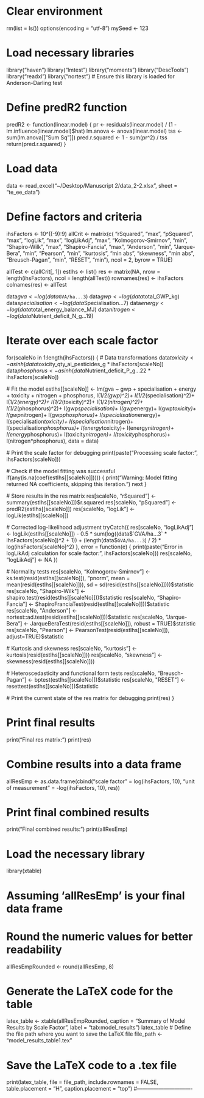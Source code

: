 # Clear environment
rm(list = ls())
options(encoding = "utf-8")
mySeed <- 123

# Load necessary libraries
library("haven")
library("lmtest")
library("moments")
library("DescTools")
library("readxl")
library("nortest") # Ensure this library is loaded for Anderson-Darling test

# Define predR2 function
predR2  <- function(linear.model) {
  pr <- residuals(linear.model) / (1 - lm.influence(linear.model)$hat)
  lm.anova <- anova(linear.model)
  tss <- sum(lm.anova[["Sum Sq"]])
  pred.r.squared <- 1 - sum(pr^2) / tss
  return(pred.r.squared)
}

# Load data
data <- read_excel("~/Desktop/Manuscript 2/data_2-2.xlsx", sheet = "te_ee_data")

# Define factors and criteria
ihsFactors <- 10^((-9):9)
allCrit <- matrix(c( 
  "rSquared", "max", 
  "pSquared", "max",
  "logLik", "max",
  "logLikAdj", "max",
  "Kolmogorov-Smirnov", "min",
  "Shapiro-Wilk", "max",
  "Shapiro-Fancia", "max", 
  "Anderson", "min",
  "Jarque-Bera", "min",
  "Pearson", "min",
  "kurtosis", "min abs",
  "skewness", "min abs",
  "Breusch-Pagan", "min",
  "RESET", "min"), ncol = 2, byrow = TRUE)

allTest <- c(allCrit[, 1])
estIhs <- list()
res <- matrix(NA, nrow = length(ihsFactors), ncol = length(allTest))
rownames(res) <- ihsFactors
colnames(res) <- allTest

data$gva <- log(data$`GVA/ha...3`)
data$gwp <- log(data$total_GWP_kg)
data$specialisation <- log(data$Specialisation...7)
data$energy <- log(data$total_energy_balance_MJ)
data$nitrogen <- log(data$Nutrient_deficit_N_g...19)

# Iterate over each scale factor
for(scaleNo in 1:length(ihsFactors)) {
  # Data transformations
  data$toxicity <- asinh(data$toxicity_qty_ai_pesticides_g * ihsFactors[scaleNo])
  data$phosphorus <- asinh(data$Nutrient_deficit_P_g...22 * ihsFactors[scaleNo])
  
  # Fit the model
  estIhs[[scaleNo]] <- lm(gva ~ gwp + specialisation + energy + toxicity + nitrogen + phosphorus, 
                          I(1/2*(gwp)^2)+
                            I(1/2*(specialisation)^2)+
                            I(1/2*(energy)^2)+
                            I(1/2*(toxicity)^2)+
                            I(1/2*(nitrogen)^2)+
                            I(1/2*(phosphorus)^2)+
                            I(gwp*specialisation)+
                            I(gwp*energy)+
                            I(gwp*toxicity)+
                            I(gwp*nitrogen)+
                            I(gwp*phosphorus)+
                            I(specialisation*energy)+
                            I(specialisation*toxicity)+
                            I(specialisation*nitrogen)+
                            I(specialisation*phosphorus)+
                            I(energy*toxicity)+
                            I(energy*nitrogen)+
                            I(energy*phosphorus)+
                            I(toxicity*nitrogen)+
                            I(toxicity*phosphorus)+
                            I(nitrogen*phosphorus),
                          data = data)
  
  # Print the scale factor for debugging
  print(paste("Processing scale factor:", ihsFactors[scaleNo]))
  
  # Check if the model fitting was successful
  if(any(is.na(coef(estIhs[[scaleNo]])))) {
   print("Warning: Model fitting returned NA coefficients, skipping this iteration.")
    next
  }
  
  # Store results in the res matrix
  res[scaleNo, "rSquared"] <- summary(estIhs[[scaleNo]])$r.squared
  res[scaleNo, "pSquared"] <- predR2(estIhs[[scaleNo]])
  res[scaleNo, "logLik"] <- logLik(estIhs[[scaleNo]])
  
  # Corrected log-likelihood adjustment
  tryCatch({
    res[scaleNo, "logLikAdj"] <- logLik(estIhs[[scaleNo]]) - 
      0.5 * sum(log((data$`GVA/ha...3` * ihsFactors[scaleNo])^2 + 1)) +
      (length(data$`GVA/ha...3`) / 2) * log(ihsFactors[scaleNo]^2)
  }, error = function(e) {
    print(paste("Error in logLikAdj calculation for scale factor:", ihsFactors[scaleNo]))
    res[scaleNo, "logLikAdj"] <- NA
  })
  
  # Normality tests
  res[scaleNo, "Kolmogorov-Smirnov"] <- ks.test(resid(estIhs[[scaleNo]]), "pnorm", mean = mean(resid(estIhs[[scaleNo]])), sd = sd(resid(estIhs[[scaleNo]])))$statistic
  res[scaleNo, "Shapiro-Wilk"] <- shapiro.test(resid(estIhs[[scaleNo]]))$statistic
  res[scaleNo, "Shapiro-Fancia"] <- ShapiroFranciaTest(resid(estIhs[[scaleNo]]))$statistic
  res[scaleNo, "Anderson"] <- nortest::ad.test(resid(estIhs[[scaleNo]]))$statistic
  res[scaleNo, "Jarque-Bera"] <- JarqueBeraTest(resid(estIhs[[scaleNo]]), robust = TRUE)$statistic
  res[scaleNo, "Pearson"] <- PearsonTest(resid(estIhs[[scaleNo]]), adjust=TRUE)$statistic
  
  # Kurtosis and skewness
  res[scaleNo, "kurtosis"] <- kurtosis(resid(estIhs[[scaleNo]]))
  res[scaleNo, "skewness"] <- skewness(resid(estIhs[[scaleNo]]))
  
  # Heteroscedasticity and functional form tests
  res[scaleNo, "Breusch-Pagan"] <- bptest(estIhs[[scaleNo]])$statistic
  res[scaleNo, "RESET"] <- resettest(estIhs[[scaleNo]])$statistic
  
  # Print the current state of the res matrix for debugging
  print(res)
}

# Print final results
print("Final res matrix:")
print(res)

# Combine results into a data frame
allResEmp <- as.data.frame(cbind("scale factor" = log(ihsFactors, 10), 
                                 "unit of measurement" = -log(ihsFactors, 10), res))

# Print final combined results
print("Final combined results:")
print(allResEmp)

# Load the necessary library
library(xtable)

# Assuming 'allResEmp' is your final data frame
# Round the numeric values for better readability
allResEmpRounded <- round(allResEmp, 8)

# Generate the LaTeX code for the table
latex_table <- xtable(allResEmpRounded, 
                      caption = "Summary of Model Results by Scale Factor", 
                      label = "tab:model_results")
latex_table
# Define the file path where you want to save the LaTeX file
file_path <- "model_results_table1.tex"

# Save the LaTeX code to a .tex file
print(latex_table, 
      file = file_path, 
      include.rownames = FALSE, 
      table.placement = "H", 
      caption.placement = "top")
#-------------------------------
